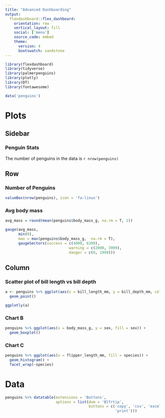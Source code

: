 ```yaml
---
title: "Advanced Dashboarding"
output: 
  flexdashboard::flex_dashboard:
    orientation: row
    vertical_layout: fill
    social: ['menu']
    source_code: embed
    theme: 
      version: 4
      bootswatch: sandstone
---
```


```r
library(flexdashboard)
library(tidyverse)
library(palmerpenguins)
library(plotly)
library(DT)
library(fontawesome)

data('penguins')
```

Plots {data-navmenu='Pages'}
=======================================================================

Sidebar {.sidebar}
-----------------------------------------------------------------------

### Penguin Stats

The number of penguins in the data is `r nrow(penguins)` 

Row 
-----------------------------------------------------------------------

### Number of Penguins

```r
valueBox(nrow(penguins), icon = 'fa-linux')
```

### Avg body mass

```r
avg_mass = round(mean(penguins$body_mass_g, na.rm = T, 1))

gauge(avg_mass, 
      min(0),
      max = max(penguins$body_mass_g,  na.rm = T),
      gaugeSectors(success = c(4000, 6300),
                             warning = c(2000, 3999),
                             danger = c(0, 1999)))
```



Column {.tabset}
-----------------------------------------------------------------------

### Scatter plot of bill length vs bill depth

```r
a <- penguins %>% ggplot(aes(x = bill_length_mm, y = bill_depth_mm, color = species)) +
  geom_point()

ggplotly(a)
```



### Chart B

```r
penguins %>% ggplot(aes(x = body_mass_g, y = sex, fill = sex)) +
  geom_boxplot()
```

### Chart C

```r
penguins %>% ggplot(aes(x = flipper_length_mm, fill = species)) +
  geom_histogram() +
  facet_wrap(~species)
```

Data {data-navmenu='Pages'}
=======================================================================

```r
penguins %>% datatable(extensions = 'Buttons',
                       options = list(dom = 'Blfrtip', 
                                      buttons = c('copy', 'csv', 'excel', 'pdf', 
                                                  'print')))
```

